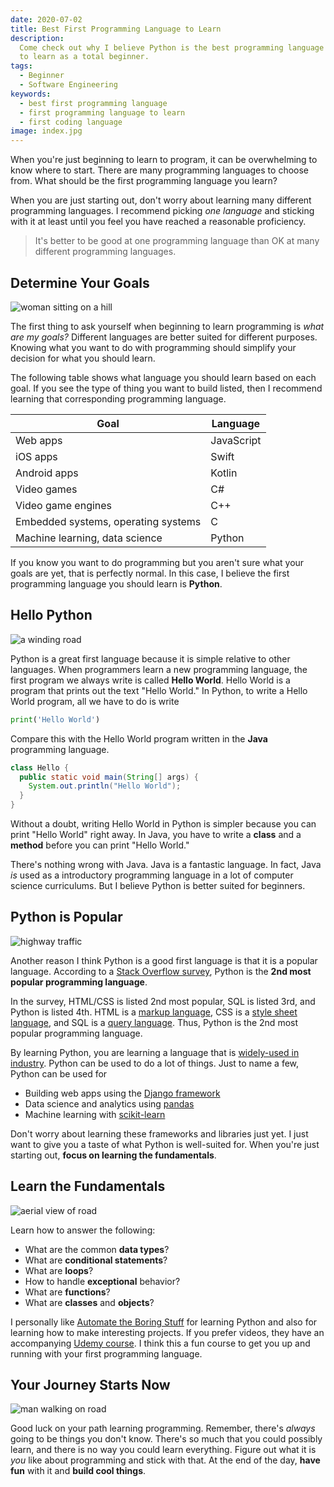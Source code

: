 ```yaml
---
date: 2020-07-02
title: Best First Programming Language to Learn
description:
  Come check out why I believe Python is the best programming language
  to learn as a total beginner.
tags:
  - Beginner
  - Software Engineering
keywords:
  - best first programming language
  - first programming language to learn
  - first coding language
image: index.jpg
---
```


When you're just beginning to learn to program, it can be overwhelming to know
where to start. There are many programming languages to choose from. What should
be the first programming language you learn?

When you are just starting out, don't worry about learning many different
programming languages. I recommend picking _one language_ and sticking with it
at least until you feel you have reached a reasonable proficiency.

> It's better to be good at one programming language than OK at many different
> programming languages.

## Determine Your Goals

![woman sitting on a hill](goals.jpg)

The first thing to ask yourself when beginning to learn programming is _what are
my goals?_ Different languages are better suited for different purposes. Knowing
what you want to do with programming should simplify your decision for what you
should learn.

The following table shows what language you should learn based on each goal. If
you see the type of thing you want to build listed, then I recommend learning
that corresponding programming language.

| Goal                                | Language   |
| ----------------------------------- | ---------- |
| Web apps                            | JavaScript |
| iOS apps                            | Swift      |
| Android apps                        | Kotlin     |
| Video games                         | C#         |
| Video game engines                  | C++        |
| Embedded systems, operating systems | C          |
| Machine learning, data science      | Python     |

If you know you want to do programming but you aren't sure what your goals are
yet, that is perfectly normal. In this case, I believe the first programming
language you should learn is **Python**.

## Hello Python

![a winding road](journey.jpg)

Python is a great first language because it is simple relative to other
languages. When programmers learn a new programming language, the first program
we always write is called **Hello World**. Hello World is a program that prints
out the text "Hello World." In Python, to write a Hello World program, all we
have to do is write

```python
print('Hello World')
```

Compare this with the Hello World program written in the **Java** programming
language.

```java
class Hello {
  public static void main(String[] args) {
    System.out.println("Hello World");
  }
}
```

Without a doubt, writing Hello World in Python is simpler because you can print
"Hello World" right away. In Java, you have to write a **class** and a
**method** before you can print "Hello World."

<aside><p>
There's nothing wrong with Java. Java is a fantastic language. In fact, Java <em>is</em> used as a introductory programming language in a lot of computer science curriculums. But I believe Python is better suited for beginners.
</p></aside>

## Python is Popular

![highway traffic](highway.jpg)

Another reason I think Python is a good first language is that it is a popular
language. According to a
[Stack Overflow survey](https://insights.stackoverflow.com/survey/2020#most-popular-technologies),
Python is the **2nd most popular programming language**.

<aside><p>
In the survey, HTML/CSS is listed 2nd most popular, SQL is listed 3rd, and Python is listed 4th. HTML is a <a href="https://en.wikipedia.org/wiki/Markup_language" target="_blank" rel="noopener noreferrer">markup language</a>, CSS is a <a href="https://en.wikipedia.org/wiki/Style_sheet_language" target="_blank" rel="noopener noreferrer">style sheet language</a>, and SQL is a <a href="https://en.wikipedia.org/wiki/Query_language" target="_blank" rel="noopener noreferrer">query language</a>. Thus, Python is the 2nd most popular programming language.
</p></aside>

By learning Python, you are learning a language that is
[widely-used in industry](https://stackshare.io/python). Python can be used to
do a lot of things. Just to name a few, Python can be used for

- Building web apps using the [Django framework](https://www.djangoproject.com/)
- Data science and analytics using [pandas](https://pandas.pydata.org/)
- Machine learning with [scikit-learn](https://scikit-learn.org/stable/)

Don't worry about learning these frameworks and libraries just yet. I just want
to give you a taste of what Python is well-suited for. When you're just starting
out, **focus on learning the fundamentals**.

## Learn the Fundamentals

![aerial view of road](aerial.jpg)

Learn how to answer the following:

- What are the common **data types**?
- What are **conditional statements**?
- What are **loops**?
- How to handle **exceptional** behavior?
- What are **functions**?
- What are **classes** and **objects**?

I personally like
[Automate the Boring Stuff](https://automatetheboringstuff.com/) for learning
Python and also for learning how to make interesting projects. If you prefer
videos, they have an accompanying
[Udemy course](https://www.udemy.com/course/automate/?couponCode=JUL2020FREE). I
think this a fun course to get you up and running with your first programming
language.

## Your Journey Starts Now

![man walking on road](road.jpg)

Good luck on your path learning programming. Remember, there's _always_ going to
be things you don't know. There's so much that you could possibly learn, and
there is no way you could learn everything. Figure out what it is _you_ like
about programming and stick with that. At the end of the day, **have fun** with
it and **build cool things**.
